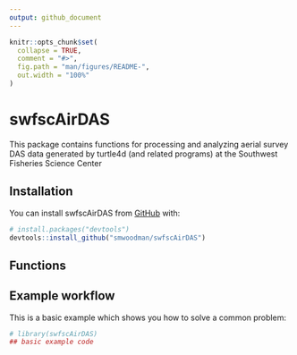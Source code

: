 ```yaml
---
output: github_document
---
```


<!-- README.md is generated from README.Rmd. Please edit that file -->

```r
knitr::opts_chunk$set(
  collapse = TRUE,
  comment = "#>",
  fig.path = "man/figures/README-",
  out.width = "100%"
)
```

# swfscAirDAS

<!-- badges: start -->
<!-- badges: end -->

This package contains functions for processing and analyzing aerial survey DAS data generated by turtle4d (and related programs) at the Southwest Fisheries Science Center

## Installation

You can install swfscAirDAS from [GitHub](https://github.com/) with:

``` r
# install.packages("devtools")
devtools::install_github("smwoodman/swfscAirDAS")
```

## Functions

## Example workflow

This is a basic example which shows you how to solve a common problem:

```r
# library(swfscAirDAS)
## basic example code
```
